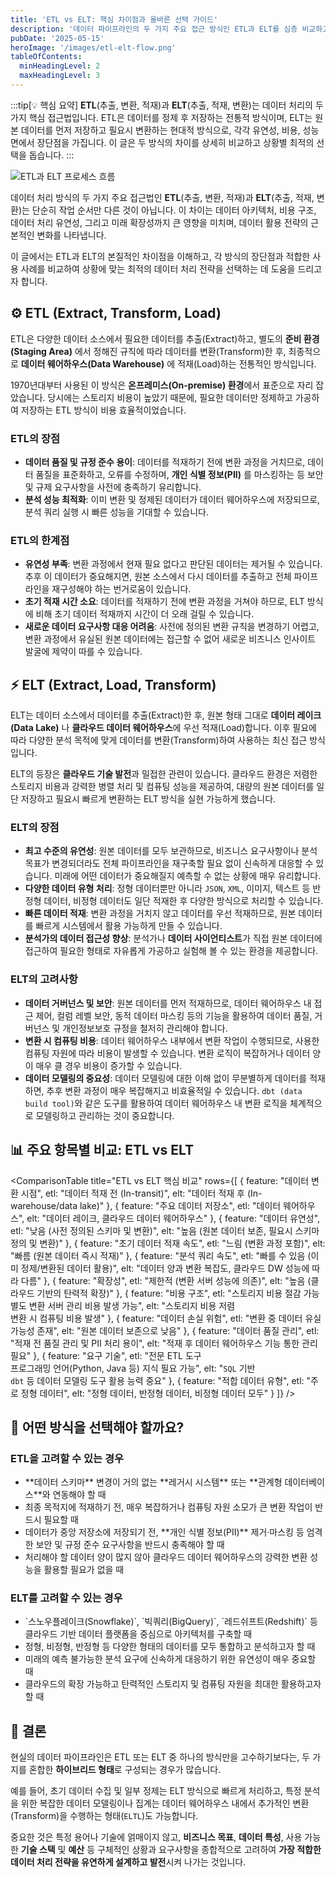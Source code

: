 ```yaml
---
title: 'ETL vs ELT: 핵심 차이점과 올바른 선택 가이드'
description: '데이터 파이프라인의 두 가지 주요 접근 방식인 ETL과 ELT를 심층 비교하고, 상황에 맞는 최적의 선택을 위한 가이드라인을 제공합니다.'
pubDate: '2025-05-15'
heroImage: '/images/etl-elt-flow.png'
tableOfContents:
  minHeadingLevel: 2
  maxHeadingLevel: 3
---
```


:::tip[💡 핵심 요약]
**ETL**(추출, 변환, 적재)과 **ELT**(추출, 적재, 변환)는 데이터 처리의 두 가지 핵심 접근법입니다. ETL은 데이터를 정제 후 저장하는 전통적 방식이며, ELT는 원본 데이터를 먼저 저장하고 필요시 변환하는 현대적 방식으로, 각각 유연성, 비용, 성능 면에서 장단점을 가집니다. 이 글은 두 방식의 차이를 상세히 비교하고 상황별 최적의 선택을 돕습니다.
:::

![ETL과 ELT 프로세스 흐름](/images/etl-elt-flow.png)

데이터 처리 방식의 두 가지 주요 접근법인 **ETL**(추출, 변환, 적재)과 **ELT**(추출, 적재, 변환)는 단순히 작업 순서만 다른 것이 아닙니다. 이 차이는 데이터 아키텍처, 비용 구조, 데이터 처리 유연성, 그리고 미래 확장성까지 큰 영향을 미치며, 데이터 활용 전략의 근본적인 변화를 나타냅니다.

이 글에서는 ETL과 ELT의 본질적인 차이점을 이해하고, 각 방식의 장단점과 적합한 사용 사례를 비교하여 상황에 맞는 최적의 데이터 처리 전략을 선택하는 데 도움을 드리고자 합니다.

## ⚙️ ETL (Extract, Transform, Load)

ETL은 다양한 데이터 소스에서 필요한 데이터를 추출(Extract)하고, 별도의 **준비 환경(Staging Area)** 에서 정해진 규칙에 따라 데이터를 변환(Transform)한 후, 최종적으로 **데이터 웨어하우스(Data Warehouse)** 에 적재(Load)하는 전통적인 방식입니다.

1970년대부터 사용된 이 방식은 **온프레미스(On-premise) 환경**에서 표준으로 자리 잡았습니다. 당시에는 스토리지 비용이 높았기 때문에, 필요한 데이터만 정제하고 가공하여 저장하는 ETL 방식이 비용 효율적이었습니다.

### ETL의 장점

*   **데이터 품질 및 규정 준수 용이**: 데이터를 적재하기 전에 변환 과정을 거치므로, 데이터 품질을 표준화하고, 오류를 수정하며, **개인 식별 정보(PII)** 를 마스킹하는 등 보안 및 규제 요구사항을 사전에 충족하기 유리합니다.
*   **분석 성능 최적화**: 이미 변환 및 정제된 데이터가 데이터 웨어하우스에 저장되므로, 분석 쿼리 실행 시 빠른 성능을 기대할 수 있습니다.

### ETL의 한계점

*   **유연성 부족**: 변환 과정에서 현재 필요 없다고 판단된 데이터는 제거될 수 있습니다. 추후 이 데이터가 중요해지면, 원본 소스에서 다시 데이터를 추출하고 전체 파이프라인을 재구성해야 하는 번거로움이 있습니다.
*   **초기 적재 시간 소요**: 데이터를 적재하기 전에 변환 과정을 거쳐야 하므로, ELT 방식에 비해 초기 데이터 적재까지 시간이 더 오래 걸릴 수 있습니다.
*   **새로운 데이터 요구사항 대응 어려움**: 사전에 정의된 변환 규칙을 변경하기 어렵고, 변환 과정에서 유실된 원본 데이터에는 접근할 수 없어 새로운 비즈니스 인사이트 발굴에 제약이 따를 수 있습니다.

## ⚡️ ELT (Extract, Load, Transform)

ELT는 데이터 소스에서 데이터를 추출(Extract)한 후, 원본 형태 그대로 **데이터 레이크(Data Lake)** 나 **클라우드 데이터 웨어하우스**에 우선 적재(Load)합니다. 이후 필요에 따라 다양한 분석 목적에 맞게 데이터를 변환(Transform)하여 사용하는 최신 접근 방식입니다.

ELT의 등장은 **클라우드 기술 발전**과 밀접한 관련이 있습니다. 클라우드 환경은 저렴한 스토리지 비용과 강력한 병렬 처리 및 컴퓨팅 성능을 제공하여, 대량의 원본 데이터를 일단 저장하고 필요시 빠르게 변환하는 ELT 방식을 실현 가능하게 했습니다.

### ELT의 장점

*   **최고 수준의 유연성**: 원본 데이터를 모두 보관하므로, 비즈니스 요구사항이나 분석 목표가 변경되더라도 전체 파이프라인을 재구축할 필요 없이 신속하게 대응할 수 있습니다. 미래에 어떤 데이터가 중요해질지 예측할 수 없는 상황에 매우 유리합니다.
*   **다양한 데이터 유형 처리**: 정형 데이터뿐만 아니라 `JSON`, `XML`, 이미지, 텍스트 등 반정형 데이터, 비정형 데이터도 일단 적재한 후 다양한 방식으로 처리할 수 있습니다.
*   **빠른 데이터 적재**: 변환 과정을 거치지 않고 데이터를 우선 적재하므로, 원본 데이터를 빠르게 시스템에서 활용 가능하게 만들 수 있습니다.
*   **분석가의 데이터 접근성 향상**: 분석가나 **데이터 사이언티스트**가 직접 원본 데이터에 접근하여 필요한 형태로 자유롭게 가공하고 실험해 볼 수 있는 환경을 제공합니다.

### ELT의 고려사항

*   **데이터 거버넌스 및 보안**: 원본 데이터를 먼저 적재하므로, 데이터 웨어하우스 내 접근 제어, 컬럼 레벨 보안, 동적 데이터 마스킹 등의 기능을 활용하여 데이터 품질, 거버넌스 및 개인정보보호 규정을 철저히 관리해야 합니다.
*   **변환 시 컴퓨팅 비용**: 데이터 웨어하우스 내부에서 변환 작업이 수행되므로, 사용한 컴퓨팅 자원에 따라 비용이 발생할 수 있습니다. 변환 로직이 복잡하거나 데이터 양이 매우 클 경우 비용이 증가할 수 있습니다.
*   **데이터 모델링의 중요성**: 데이터 모델링에 대한 이해 없이 무분별하게 데이터를 적재하면, 추후 변환 과정이 매우 복잡해지고 비효율적일 수 있습니다. `dbt (data build tool)`와 같은 도구를 활용하여 데이터 웨어하우스 내 변환 로직을 체계적으로 모델링하고 관리하는 것이 중요합니다.

## 📊 주요 항목별 비교: ETL vs ELT

<ComparisonTable
  title="ETL vs ELT 핵심 비교"
  rows={[
    {
      feature: "데이터 변환 시점",
      etl: "데이터 적재 전 (In-transit)",
      elt: "데이터 적재 후 (In-warehouse/data lake)"
    },
    {
      feature: "주요 데이터 저장소",
      etl: "데이터 웨어하우스",
      elt: "데이터 레이크, 클라우드 데이터 웨어하우스"
    },
    {
      feature: "데이터 유연성",
      etl: "낮음 (사전 정의된 스키마 및 변환)",
      elt: "높음 (원본 데이터 보존, 필요시 스키마 정의 및 변환)"
    },
    {
      feature: "초기 데이터 적재 속도",
      etl: "느림 (변환 과정 포함)",
      elt: "빠름 (원본 데이터 즉시 적재)"
    },
    {
      feature: "분석 쿼리 속도",
      etl: "빠를 수 있음 (이미 정제/변환된 데이터 활용)",
      elt: "데이터 양과 변환 복잡도, 클라우드 DW 성능에 따라 다름"
    },
    {
      feature: "확장성",
      etl: "제한적 (변환 서버 성능에 의존)",
      elt: "높음 (클라우드 기반의 탄력적 확장)"
    },
    {
      feature: "비용 구조",
      etl: "스토리지 비용 절감 가능<br/>별도 변환 서버 관리 비용 발생 가능",
      elt: "스토리지 비용 저렴<br/>변환 시 컴퓨팅 비용 발생"
    },
    {
      feature: "데이터 손실 위험",
      etl: "변환 중 데이터 유실 가능성 존재",
      elt: "원본 데이터 보존으로 낮음"
    },
    {
      feature: "데이터 품질 관리",
      etl: "적재 전 품질 관리 및 PII 처리 용이",
      elt: "적재 후 데이터 웨어하우스 기능 통한 관리 필요"
    },
    {
      feature: "요구 기술",
      etl: "전문 ETL 도구<br/>프로그래밍 언어(Python, Java 등) 지식 필요 가능",
      elt: "`SQL` 기반<br/>`dbt` 등 데이터 모델링 도구 활용 능력 중요"
    },
    {
      feature: "적합 데이터 유형",
      etl: "주로 정형 데이터",
      elt: "정형 데이터, 반정형 데이터, 비정형 데이터 모두"
    }
  ]}
/>

## 🤔 어떤 방식을 선택해야 할까요?

<ChoiceCardGrid>
  <div slot="choiceOne" class="choice-card etl-card">
    <div class="card-header">
      <h3 class="card-title">ETL을 고려할 수 있는 경우</h3>
    </div>
    <ul class="card-content">
      <li>**데이터 스키마** 변경이 거의 없는 **레거시 시스템** 또는 **관계형 데이터베이스**와 연동해야 할 때</li>
      <li>최종 목적지에 적재하기 전, 매우 복잡하거나 컴퓨팅 자원 소모가 큰 변환 작업이 반드시 필요할 때</li>
      <li>데이터가 중앙 저장소에 저장되기 전, **개인 식별 정보(PII)** 제거·마스킹 등 엄격한 보안 및 규정 준수 요구사항을 반드시 충족해야 할 때</li>
      <li>처리해야 할 데이터 양이 많지 않아 클라우드 데이터 웨어하우스의 강력한 변환 성능을 활용할 필요가 없을 때</li>
    </ul>
  </div>
  <div slot="choiceTwo" class="choice-card elt-card">
    <div class="card-header">
      <h3 class="card-title">ELT를 고려할 수 있는 경우</h3>
    </div>
    <ul class="card-content">
      <li>`스노우플레이크(Snowflake)`, `빅쿼리(BigQuery)`, `레드쉬프트(Redshift)` 등 클라우드 기반 데이터 플랫폼을 중심으로 아키텍처를 구축할 때</li>
      <li>정형, 비정형, 반정형 등 다양한 형태의 데이터를 모두 통합하고 분석하고자 할 때</li>
      <li>미래의 예측 불가능한 분석 요구에 신속하게 대응하기 위한 유연성이 매우 중요할 때</li>
      <li>클라우드의 확장 가능하고 탄력적인 스토리지 및 컴퓨팅 자원을 최대한 활용하고자 할 때</li>
    </ul>
  </div>
</ChoiceCardGrid>

## 🏁 결론

현실의 데이터 파이프라인은 ETL 또는 ELT 중 하나의 방식만을 고수하기보다는, 두 가지를 혼합한 **하이브리드 형태**로 구성되는 경우가 많습니다.

예를 들어, 초기 데이터 수집 및 일부 정제는 ELT 방식으로 빠르게 처리하고, 특정 분석을 위한 복잡한 데이터 모델링이나 집계는 데이터 웨어하우스 내에서 추가적인 변환(Transform)을 수행하는 형태(`ELTL`)도 가능합니다.

중요한 것은 특정 용어나 기술에 얽매이지 않고, **비즈니스 목표**, **데이터 특성**, 사용 가능한 **기술 스택** 및 **예산** 등 구체적인 상황과 요구사항을 종합적으로 고려하여 **가장 적합한 데이터 처리 전략을 유연하게 설계하고 발전**시켜 나가는 것입니다.